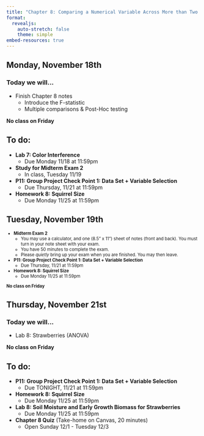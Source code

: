 ```yaml
---
title: "Chapter 8: Comparing a Numerical Variable Across More than Two Groups"
format: 
  revealjs:
    auto-stretch: false
    theme: simple
embed-resources: true
---
```


## Monday, November 18th
### Today we will...

+ Finish Chapter 8 notes
  + Introduce the F-statistic
  + Multiple comparisons & Post-Hoc testing
  
**No class on Friday**

## To do:

+ **Lab 7: Color Interference**
  + Due Monday 11/18 at 11:59pm
  
+ **Study for Midterm Exam 2**
  + In class, Tuesday 11/19
  
+ **P11: Group Project Check Point 1: Data Set + Variable Selection**
  + Due Thursday, 11/21 at 11:59pm

+ **Homework 8: Squirrel Size**
  + Due Monday 11/25 at 11:59pm 

## Tuesday, November 19th

::: {style="font-size: 80%;"}

+ **Midterm Exam 2**
  + You may use a calculator, and one (8.5" x 11") sheet of notes (front and back). You must turn in your note sheet with your exam.
  + You have 50 minutes to complete the exam.
  + Please *quietly* bring up your exam when you are finished. You may then leave.
+ **P11: Group Project Check Point 1: Data Set + Variable Selection**
  + Due Thursday, 11/21 at 11:59pm
+ **Homework 8: Squirrel Size**
  + Due Monday 11/25 at 11:59pm 

**No class on Friday**
:::
  
## Thursday, November 21st
### Today we will...

+ Lab 8: Strawberries (ANOVA)
  
**No class on Friday**

## To do:

+ **P11: Group Project Check Point 1: Data Set + Variable Selection**
  + Due TONIGHT, 11/21 at 11:59pm

+ **Homework 8: Squirrel Size**
  + Due Monday 11/25 at 11:59pm 
  
+ **Lab 8: Soil Moisture and Early Growth Biomass for Strawberries**
  + Due Monday 11/25 at 11:59pm
  
+ **Chapter 8 Quiz** (Take-home on Canvas, 20 minutes)
  + Open Sunday 12/1 - Tuesday 12/3

  
